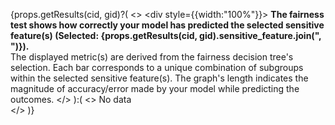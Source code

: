
{props.getResults(cid, gid)?(
  <>
    <div style={{width:"100%"}}>
      <b>The fairness test shows how correctly your model has predicted the selected sensitive feature(s) (Selected: {props.getResults(cid, gid).sensitive_feature.join(", ")}).</b>
      <br/>
      The displayed metric(s) are derived from the fairness decision tree's selection. Each bar corresponds to a unique combination of subgroups within the selected sensitive feature(s). The graph's length indicates the magnitude of accuracy/error made by your model while predicting the outcomes. 
    </div>
  </>
):(
<>
  No data  
</>
)}




